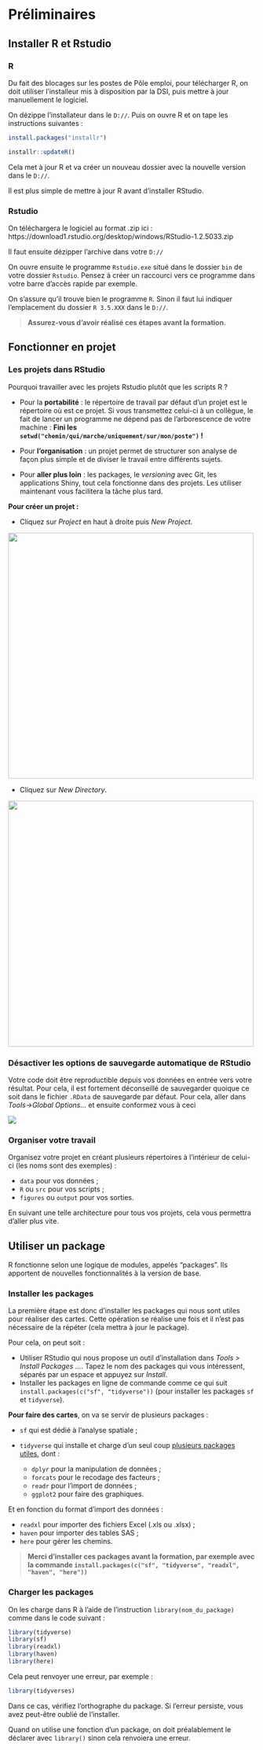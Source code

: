 
# Préliminaires {#preliminaires}

## Installer R et Rstudio

### R

Du fait des blocages sur les postes de Pôle emploi, pour télécharger R, on doit utiliser l'installeur mis à disposition par la DSI, puis mettre à jour manuellement le logiciel.

On dézippe l'installateur dans le `D://`. Puis on ouvre R et on tape les instructions suivantes :

```r
install.packages("installr")

installr::updateR()

```

Cela met à jour R et va créer un nouveau dossier avec la nouvelle version dans le `D://`.

Il est plus simple de mettre à jour R avant d'installer RStudio.

### Rstudio

On téléchargera le logiciel au format .zip ici : https://download1.rstudio.org/desktop/windows/RStudio-1.2.5033.zip

Il faut ensuite dézipper l'archive dans votre `D://`

On ouvre ensuite le programme `Rstudio.exe` situé dans le dossier `bin` de votre dossier `Rstudio`.
Pensez à créer un raccourci vers ce programme dans votre barre d'accès rapide par exemple.

On s'assure qu'il trouve bien le programme `R`. Sinon il faut lui indiquer l'emplacement du dossier `R 3.5.XXX` dans le `D://`.

> **Assurez-vous d'avoir réalisé ces étapes avant la formation.**

## Fonctionner en projet

### Les projets dans RStudio

Pourquoi travailler avec les projets Rstudio plutôt que les scripts R ?

+ Pour la **portabilité** : le répertoire de travail par défaut d'un projet est le répertoire où est ce projet. Si vous transmettez celui-ci à un collègue, le fait de lancer un programme ne dépend pas de l'arborescence de votre machine : **Fini les `setwd("chemin/qui/marche/uniquement/sur/mon/poste")` !** 

+ Pour **l'organisation** : un projet permet de structurer son analyse de façon plus simple et de diviser le travail entre différents sujets.

+ Pour **aller plus loin** : les packages, le *versioning* avec Git, les applications Shiny, tout cela fonctionne dans des projets. Les utiliser maintenant vous facilitera la tâche plus tard.


**Pour créer un projet : **

+ Cliquez sur *Project* en haut à droite puis *New Project*.

![](pic/creerprojet1.png){#id .class width=500}

+ Cliquez sur *New Directory*.

![](pic/creerprojet2.png){#id .class width=500}

### Désactiver les options de sauvegarde automatique de RStudio

Votre code doit être reproductible depuis vos données en entrée vers votre résultat. Pour cela, il est fortement déconseillé de sauvegarder quoique ce soit dans le fichier `.RData` de sauvegarde par défaut. 
Pour cela, aller dans *Tools->Global Options...* et ensuite conformez vous à ceci

![](pic/RData.png)

### Organiser votre travail

Organisez votre projet en créant plusieurs répertoires à l'intérieur de celui-ci (les noms sont des exemples) :

- `data` pour vos données ;
- `R` ou `src` pour vos scripts ;
- `figures` ou `output` pour vos sorties.

En suivant une telle architecture pour tous vos projets, cela vous permettra d'aller plus vite.

## Utiliser un package

R fonctionne selon une logique de modules, appelés "packages". Ils apportent de nouvelles fonctionnalités à la version de base.

### Installer les packages

La première étape est donc d'installer les packages qui nous sont utiles pour réaliser des cartes. Cette opération se réalise une fois et il n'est pas nécessaire de la répéter (cela mettra à jour le package).

Pour cela, on peut soit :

+ Utiliser RStudio qui nous propose un outil d'installation dans *Tools > Install Packages ...*. Tapez le nom des packages qui vous intéressent, séparés par un espace et appuyez sur *Install*.
+ Installer les packages en ligne de commande comme ce qui suit `install.packages(c("sf", "tidyverse"))` (pour installer les packages `sf` et `tidyverse`).

**Pour faire des cartes**, on va se servir de plusieurs packages :

+ `sf` qui est dédié à l'analyse spatiale ;
+ `tidyverse` qui installe et charge d'un seul coup [plusieurs packages utiles](https://www.tidyverse.org/packages/), dont :

  + `dplyr` pour la manipulation de données ;
  + `forcats` pour le recodage des facteurs ;
  + `readr` pour l'import de données ;
  + `ggplot2` pour faire des graphiques.
  
Et en fonction du format d'import des données :

+ `readxl` pour importer des fichiers Excel (.xls ou .xlsx) ;
+ `haven` pour importer des tables SAS ;
+ `here` pour gérer les chemins.

> **Merci d'installer ces packages avant la formation, par exemple avec la commande `install.packages(c("sf", "tidyverse", "readxl", "haven", "here"))`**

### Charger les packages

On les charge dans R à l'aide de l'instruction `library(nom_du_package)` comme dans le code suivant :

```r
library(tidyverse)
library(sf)
library(readxl)
library(haven)
library(here)
```

Cela peut renvoyer une erreur, par exemple :

```r
library(tidyverses)
```

Dans ce cas, vérifiez l'orthographe du package. Si l'erreur persiste, vous avez peut-être oublié de l'installer.

Quand on utilise une fonction d'un package, on doit préalablement le déclarer avec `library()` sinon cela renvoiera une erreur.


